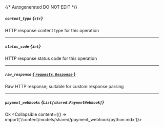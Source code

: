 {/* Autogenerated DO NOT EDIT  */}

##### `content_type` *{`str`}*
HTTP response content type for this operation

---
##### `status_code` *{`int`}*
HTTP response status code for this operation

---
##### `raw_response` [*{ `requests.Response` }*](https://requests.readthedocs.io/en/latest/api/#requests.Response)
Raw HTTP response; suitable for custom response parsing

---
##### `payment_webhooks` *{`List[shared.PaymentWebhook]`}*
Ok
<Collapsible content={() => import('/content/models/shared/payment_webhook/python.mdx')}>
</Collapsible>

